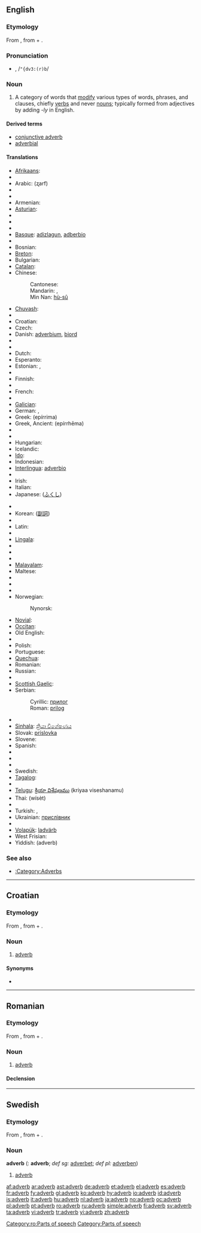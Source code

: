 {{see|Adverb}}
{{wikipedia}}
==English==

===Etymology===
From {{L.}} {{term|adverbium|lang=la}}, from {{term|ad-#Latin|ad-|to|lang=la}} + {{term|verbum||word|lang=la}}.

===Pronunciation===
* {{IPA|/ˈædvɜː(r)b/}}, /<tt>"{dv3:(r)b</tt>/

===Noun===
{{en-noun}}

# {{grammar}} A category of words that [[modify]] various types of words, phrases, and clauses, chiefly [[verb]]s and never [[noun]]s; typically formed from adjectives by adding ''-ly'' in English.

====Derived terms====
* [[conjunctive adverb]]
* [[adverbial]]

====Translations====
{{trans-top|lexical category}}
* [[Afrikaans]]: {{t|af|bywoord}}
* {{trreq|Albanian}}
* Arabic: {{Arab|[[ظرف|ظَرْف]]}} (ʐarf) {{m}}
* {{trreq|Aragonese}}
* {{trreq|Aramaic}}
* Armenian: {{t|hy|մակբայ|tr=makbay}}
* [[Asturian]]: {{t|ast|alverbiu}}
* {{trreq|Aymara}}
* {{trreq|Azeri}}
* {{trreq|Bashkir}}
* [[Basque]]: [[adizlagun]], [[adberbio]]
* {{trreq|Bengali}}
* Bosnian: {{t-|bs|prilog|m}}
* [[Breton]]: {{t|br|adverb}}
* Bulgarian: {{t+|bg|наречие|n|sc=Cyrl}}
* [[Catalan]]: {{t|ca|adverbi|m}}
* Chinese:
*: Cantonese: {{t|zh-yue|副詞|tr=fu3 ci4}}
*: Mandarin: {{t|cmn|副詞}}, {{t|cmn|副词|tr=fùcí}}
*: Min Nan: [[hù-sû]]
* [[Chuvash]]: {{t|cv|наречи}}
* {{trreq|Crimean Tatar}}
* Croatian: {{t-|hr|prilog|m}}
* Czech: {{t-|cs|příslovce|n}}
* Danish: [[adverbium]], [[biord]]
* {{trreq|Dimili}}
* {{trreq|Divehi}}
* Dutch: {{t+|nl|bijwoord|n}}
* Esperanto: {{t-|eo|adverbo|xs=Esperanto}}
* Estonian: {{t|et|määrsõna}}, {{t|et|adverb}}
* {{trreq|Ewe}}
* Finnish: {{t+|fi|adverbi}}
* {{trreq|Franco-Provençal}}
* French: {{t+|fr|adverbe|m}}
* {{trreq|Friulian}}
* [[Galician]]: {{t|gl|adverbio|m}}
* German: {{t+|de|Adverb|n}}, {{t+|de|Umstandswort|n}}
* Greek: {{t+|el|επίρρημα|n|sc=Grek}} (epírrima)
* Greek, Ancient: {{IPAchar|[[ἐπίρρημα]]}} (epírrhēma) {{n}}
* {{trreq|Hebrew}}
* {{trreq|Hindi}}
* Hungarian: {{t+|hu|határozószó}}
* Icelandic: {{t+|is|atviksorð|n}}
* [[Ido]]: {{t|io|adverbo}}
* Indonesian: {{t|id|adverbia}}
* [[Interlingua]]: [[adverbio]]
* {{trreq|Interlingue}}
* Irish: {{t|ga|dobhriathar|m}}
* Italian: {{t+|it|avverbio|m}}
* Japanese: {{t|ja|副詞|tr=fukushi}} ([[ふくし]])
{{trans-mid}}
* {{trreq|Javanese}}
* Korean: {{t|ko|부사|tr=busa}} ([[副詞]])
* {{trreq|Kyrgyz}}
* Latin: {{t+|la|adverbium|n}}
* {{trreq|Limburgish}}
* [[Lingala]]: {{t|ln|lilandi}}
* {{trreq|Lithuanian}}
* {{trreq|Macedonian}}
* {{trreq|Malay}}
* [[Malayalam]]: {{t|ml|ക്രിയാവിശേഷണം}}
* Maltese: {{t|mt|avverbju}}
* {{trreq|Marathi}}
* {{trreq|Newari}}
* {{trreq|Northern Sami}}
* Norwegian: {{t+|no|adverb|n}}
*: Nynorsk: {{t|nn|adverb}}
* [[Novial]]: {{t|nov|adverbie}}
* [[Occitan]]: {{t|oc|advèrbi}}
* Old English: {{t-|ang|biword|n|alt=bīword|xs=Old English}}
* {{trreq|Persian}}
* Polish: {{t+|pl|przysłówek|m}}
* Portuguese: {{t+|pt|advérbio|m}}
* [[Quechua]]: {{t|qu|hinarimana}}
* Romanian: {{t|ro|adverb}}
* Russian: {{t+|ru|наречие|n|tr=naréčije|sc=Cyrl}}
* {{trreq|Scots}}
* [[Scottish Gaelic]]: {{t|gd|co-ghnìomhair}}
* Serbian:
*: Cyrillic: [[прилог]] {{m}}
*: Roman: [[prilog#Serbian|prilog]] {{m}}
* {{trreq|Sicilian}}
* [[Sinhala]]: [[ක්‍රියා විශේෂණය]] {{n}}
* Slovak: [[príslovka#Slovak|príslovka]] {{f}}
* Slovene: {{t+|sl|prislov|m}}
* Spanish: {{t+|es|adverbio|m}}
* {{trreq|Sundanese}}
* {{trreq|Swahili}}
* {{trreq|Swazi}}
* Swedish: {{t+|sv|adverb|n}}
* [[Tagalog]]: {{t|tl|pang-abay}}
* {{trreq|Tamil}}
* [[Telugu]]: [[క్రియా విశేషణము]] (kriyaa viseshanamu)
* Thai: {{Thai|[[วิเศษณ์]]}} (wísèt)
* {{trreq|Tosk Albanian}}
* Turkish: {{t+|tr|belirteç}}, {{t+|tr|zarf}}
* Ukrainian: [[прислівник]] {{m}}
* {{trreq|Vietnamese}}
* [[Volapük]]: [[ladvärb]]
* West Frisian: {{t+|fy|bywurd|n}}
* Yiddish: {{t|yi|אדווערב}} (adverb) {{n}}
{{trans-bottom}}

===See also===
* [[:Category:Adverbs]]

----

==Croatian==

===Etymology===
From {{L.|hr}} {{term|adverbium|lang=la}}, from {{term|ad-#Latin|ad-|to|lang=la}} + {{term|verbum||word|lang=la}}.

===Noun===
{{hr-noun|m}}

# [[#English|adverb]]

====Synonyms====
* {{l|hr|prilog}}

----

==Romanian==

===Etymology===
From {{L.|ro}} {{term|adverbium|lang=la}}, from {{term|ad-#Latin|ad-|to|lang=la}} + {{term|verbum||word|lang=la}}.

===Noun===
{{ro-noun|gend=n|pl=adverbe}}

# [[adverb#English|adverb]]

====Declension====
{{ro-noun-n|pl=adverbe|def=adverbul}}

[[Category:ro:Parts of speech]]

----

==Swedish==

===Etymology===
From {{L.|sv}} {{term|adverbium|lang=la}}, from {{term|ad-#Latin|ad-|to|lang=la}} + {{term|verbum||word|lang=la}}.

===Noun===
'''adverb''' {{n}} ({{p}}: '''adverb'''; ''def sg:'' [[adverbet]]; ''def pl:'' [[adverben]])

# [[#English|adverb]]

[[Category:Parts of speech]]

[[af:adverb]]
[[ar:adverb]]
[[ast:adverb]]
[[de:adverb]]
[[et:adverb]]
[[el:adverb]]
[[es:adverb]]
[[fr:adverb]]
[[fy:adverb]]
[[gl:adverb]]
[[ko:adverb]]
[[hy:adverb]]
[[io:adverb]]
[[id:adverb]]
[[is:adverb]]
[[it:adverb]]
[[hu:adverb]]
[[nl:adverb]]
[[ja:adverb]]
[[no:adverb]]
[[oc:adverb]]
[[pl:adverb]]
[[pt:adverb]]
[[ro:adverb]]
[[ru:adverb]]
[[simple:adverb]]
[[fi:adverb]]
[[sv:adverb]]
[[ta:adverb]]
[[vi:adverb]]
[[tr:adverb]]
[[yi:adverb]]
[[zh:adverb]]